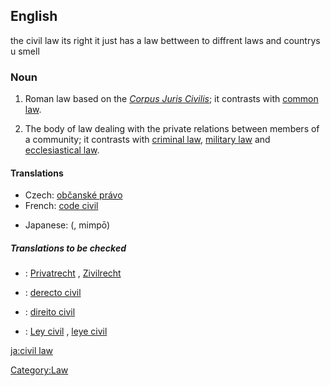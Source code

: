 {{wikipedia}}
==English==
the civil law its right it just has a law bettween to diffrent laws and countrys
u smell 

===Noun===
{{en-noun|sg=[[civil]] [[law]]}}

# {{law}} Roman law based on the ''[[Corpus Juris Civilis]]''; it contrasts with [[common law]].
# {{law}} The body of law dealing with the private relations between members of a community; it contrasts with [[criminal law]], [[military law]] and [[ecclesiastical law]].

====Translations====
{{trans-top|body of law dealing with private relations}}
*Czech: [[občanské právo]] {{n}}
*French: [[code civil]] {{m}}
{{trans-mid}}
*Japanese: {{Jpan|[[民法]]}} ({{Jpan|[[みんぽう]]}}, mimpō)
{{trans-bottom}}

=====Translations to be checked=====
{{checktrans}}
*{{ttbc|German}}: [[Privatrecht]] {{n}}, [[Zivilrecht]] {{n}}
*{{ttbc|Interlingua}}: [[derecto civil]]
*{{ttbc|Portuguese}}: [[direito civil]] {{m}}
*{{ttbc|Spanish}}: [[Ley civil]] {{n}}, [[leye civil]] {{n}}

[[Category:Law]]

[[ja:civil law]]